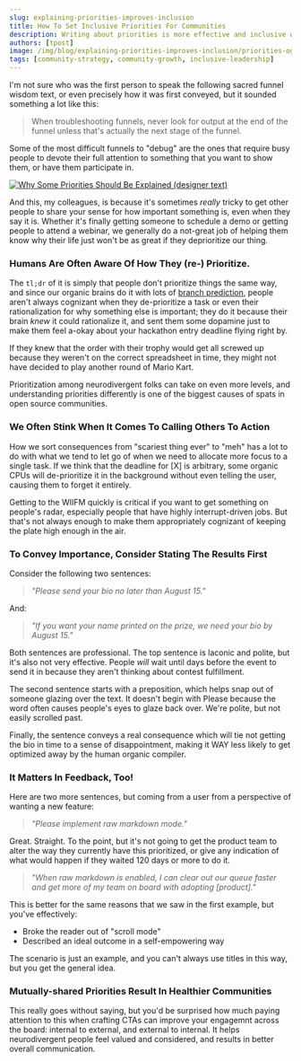 ```yaml
---
slug: explaining-priorities-improves-inclusion
title: How To Set Inclusive Priorities For Communities
description: Writing about priorities is more effective and inclusive when approached from a results-oriented perspective. Here's how to do that easily!
authors: [tpost]
image: /img/blog/explaining-priorities-improves-inclusion/priorities-og.png
tags: [community-strategy, community-growth, inclusive-leadership]
---
```


I'm not sure who was the first person to speak the following sacred funnel
wisdom text, or even precisely how it was first conveyed, but it sounded 
something a lot like this:

> When troubleshooting funnels, never look for output at the end 
> of the funnel unless that's actually the next stage of the funnel.

Some of the most difficult funnels to "debug" are the ones that require busy
people to devote their full attention to something that you want to show them,
or have them participate in.

<a href="/blog/explaining-priorities-improves-inclusion/">
    <img 
        src="/img/blog/explaining-priorities-improves-inclusion/priorities-og.png" 
        className="blogImage" 
        title="If deadlines seem arbitrary, neurodivergent people often watch as they fly right by. Here are thoughts on how and when to communicate priorities more effectively AND inclusively."
        alt="Why Some Priorities Should Be Explained (designer text)"    
    />
</a>

And this, my colleagues, is because it's sometimes *really* tricky to get other
people to share your sense for how important something is, even when they say it is. 
Whether it's finally getting someone to schedule a demo or getting people to attend 
a webinar, we generally do a not-great job of helping them know why their life just 
won't be as great if they deprioritize our thing. 

<!--truncate-->

### Humans Are Often Aware Of How They (re-) Prioritize.

The `tl;dr` of it is simply that people don't prioritize things the same way, and since
our organic brains do it with lots of [branch prediction](https://stackoverflow.com/questions/11227809/why-is-processing-a-sorted-array-faster-than-processing-an-unsorted-array),
people aren't always cognizant when they de-prioritize a task or even their rationalization 
for why something else is important; they do it because their brain _knew_ it could rationalize 
it, and sent them some dopamine just to make them feel a-okay about your hackathon entry deadline 
flying right by. 

If they knew that the order with their trophy would get all screwed up because they weren't 
on the correct spreadsheet in time, they might not have decided to play another round of Mario 
Kart.

Prioritization among neurodivergent folks can take on even more levels, and understanding 
priorities differently is one of the biggest causes of spats in open source communities. 

### We Often Stink When It Comes To Calling Others To Action

How we sort consequences from "scariest thing ever" to "meh" has a lot to do with what we 
tend to let go of when we need to allocate more focus to a single task. If we think that 
the deadline for [X] is arbitrary, some organic CPUs will de-prioritize it in the background
without even telling the user, causing them to forget it entirely.

Getting to the WIIFM quickly is critical if you want to get something on people's radar,
especially people that have highly interrupt-driven jobs. But that's not always enough
to make them appropriately cognizant of keeping the plate high enough in the air. 

### To Convey Importance, Consider Stating The Results First

Consider the following two sentences:

> *"Please send your bio no later than August 15."*

And:

> *"If you want your name printed on the prize, we need your bio by August 15."*


Both sentences are professional. The top sentence is laconic and polite, but it's also not
very effective. People _will_ wait until days before the event to send it in because they 
aren't thinking about contest fulfillment. 

The second sentence starts with a preposition, which helps snap out of someone glazing 
over the text. It doesn't begin with Please because the word often causes people's 
eyes to glaze back over. We're polite, but not easily scrolled past. 

Finally, the sentence conveys a real consequence which will tie not getting the bio in time
to a sense of disappointment, making it WAY less likely to get optimized away by the human organic
compiler. 

### It Matters In Feedback, Too!

Here are two more sentences, but coming from a user from a perspective of wanting a new 
feature:

> *"Please implement raw markdown mode."*

Great. Straight. To the point, but it's not going to get the product team to alter the way
they currently have this prioritized, or give any indication of what would happen if they 
waited 120 days or more to do it. 

> *"When raw markdown is enabled, I can clear out our queue faster and get more of my team on board with adopting [product]."*

This is better for the same reasons that we saw in the first example, but you've effectively:

 - Broke the reader out of "scroll mode"
 - Described an ideal outcome in a self-empowering way

The scenario is just an example, and you can't always use titles in this way, but you get
the general idea. 

### Mutually-shared Priorities Result In Healthier Communities

This really goes without saying, but you'd be surprised how much paying attention to this when 
crafting CTAs can improve your engagemnt across the board: internal to external, and external 
to internal. It helps neurodivergent people feel valued and considered, and results in better
overall communication.

